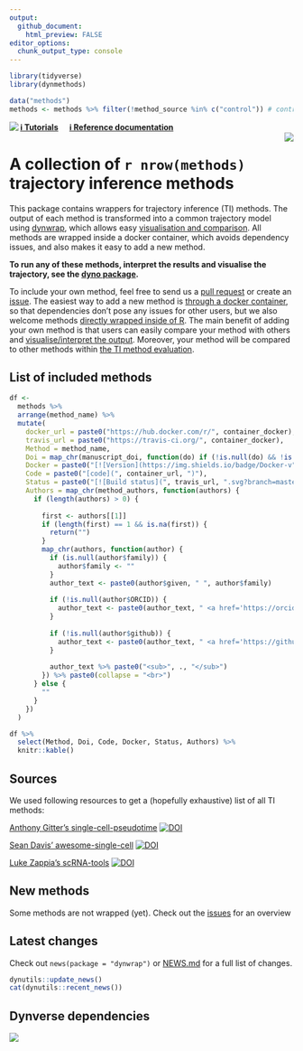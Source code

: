 ```yaml
---
output:
  github_document:
    html_preview: FALSE
editor_options: 
  chunk_output_type: console
---
```


<!-- README.md is generated from README.Rmd. Please edit that file -->

```r
library(tidyverse)
library(dynmethods)

data("methods")
methods <- methods %>% filter(!method_source %in% c("control")) # controls are not actual TI methods
```

<a href="https://travis-ci.org/dynverse/dynmethods"><img src="https://travis-ci.org/dynverse/dynmethods.svg" align="left"></a>  [**ℹ️ Tutorials**](https://dynverse.org)  &nbsp;  &nbsp; [**ℹ️ Reference documentation**](https://dynverse.org/reference/dynmethods) <br><img src="man/figures/logo.png" align="right" />

# A collection of `r nrow(methods)` trajectory inference methods
This package contains wrappers for trajectory inference (TI) methods. The output of each method is transformed into a common trajectory model using [dynwrap](https://www.github.com/dynverse/dynwrap), which allows easy [visualisation and comparison](https://www.github.com/dynverse/dyno). All methods are wrapped inside a docker container, which avoids dependency issues, and also makes it easy to add a new method.

**To run any of these methods, interpret the results and visualise the trajectory, see the [dyno package](https://www.github.com/dynverse/dyno).**

To include your own method, feel free to send us a [pull request](https://github.com/dynverse/dynmethods/pulls) or create an [issue](https://github.com/dynverse/dynmethods/labels/new%20method). The easiest way to add a new method is [through a docker container](https://dynverse.github.io/dynwrap/articles/create_ti_method_docker.html), so that dependencies don't pose any issues for other users, but we also welcome methods [directly wrapped inside of R](https://dynverse.github.io/dynwrap/articles/create_ti_method_r.html). The main benefit of adding your own method is that users can easily compare your method with others and [visualise/interpret the output](https://www.github.com/dynverse/dyno). Moreover, your method will be compared to other methods within [the TI method evaluation](https://doi.org/10.1101/276907).


## List of included methods

```r
df <-
  methods %>% 
  arrange(method_name) %>% 
  mutate(
    docker_url = paste0("https://hub.docker.com/r/", container_docker),
    travis_url = paste0("https://travis-ci.org/", container_docker),
    Method = method_name,
    Doi = map_chr(manuscript_doi, function(do) if (!is.null(do) && !is.na(do)) paste0("<a href='https://doi.org/", do, "'><img src='man/figures/doi_logo.png' height='16'></a>") else "" ),
    Docker = paste0("[![Version](https://img.shields.io/badge/Docker-v", version, "-blue.svg?logo=docker)](", docker_url, ")"),
    Code = paste0("[code](", container_url, ")"), 
    Status = paste0("[![Build status](", travis_url, ".svg?branch=master)](", travis_url, ")"), # switch this back to master for dynmethods@master
    Authors = map_chr(method_authors, function(authors) {
      if (length(authors) > 0) {
          
        first <- authors[[1]]
        if (length(first) == 1 && is.na(first)) {
          return("")
        }
        map_chr(authors, function(author) {
          if (is.null(author$family)) {
            author$family <- ""
          }
          author_text <- paste0(author$given, " ", author$family)
  
          if (!is.null(author$ORCID)) {
            author_text <- paste0(author_text, " <a href='https://orcid.org/", author$ORCID, "'><img src='man/figures/orcid_logo.svg' height='16'></a>")
          }
  
          if (!is.null(author$github)) {
            author_text <- paste0(author_text, " <a href='https://github.com/", author$github, "'><img src='man/figures/github_logo.png' height='16'></a>")
          }
  
          author_text %>% paste0("<sub>", ., "</sub>")
        }) %>% paste0(collapse = "<br>")
      } else {
        ""
      }
    })
  )

df %>% 
  select(Method, Doi, Code, Docker, Status, Authors) %>% 
  knitr::kable()
```

## Sources

We used following resources to get a (hopefully exhaustive) list of all TI methods:

[Anthony Gitter's single-cell-pseudotime](https://github.com/agitter/single-cell-pseudotime) [![DOI](https://zenodo.org/badge/DOI/10.5281/zenodo.1297423.svg)](https://doi.org/10.5281/zenodo.1297423)

[Sean Davis' awesome-single-cell](https://github.com/seandavi/awesome-single-cell)
[![DOI](https://zenodo.org/badge/DOI/10.5281/zenodo.1294021.svg)](https://doi.org/10.5281/zenodo.1294021)

[Luke Zappia's scRNA-tools](https://www.scrna-tools.org)
[![DOI](https://zenodo.org/badge/DOI/10.1101/206573.svg)](https://doi.org/10.1101/206573)

## New methods

Some methods are not wrapped (yet). Check out the [issues](https://github.com/dynverse/dynmethods/issues?q=is%3Aissue+is%3Aopen+sort%3Aupdated-desc+label%3Anew_method) for an overview

## Latest changes

Check out `news(package = "dynwrap")` or [NEWS.md](inst/NEWS.md) for a full list of changes.

<!-- This section gets automatically generated from inst/NEWS.md, and also generates inst/NEWS -->

```r
dynutils::update_news()
cat(dynutils::recent_news())
```

## Dynverse dependencies

<!-- Generated by "update_dependency_graphs.R" in the main dynverse repo -->
![](man/figures/dependencies.png)
